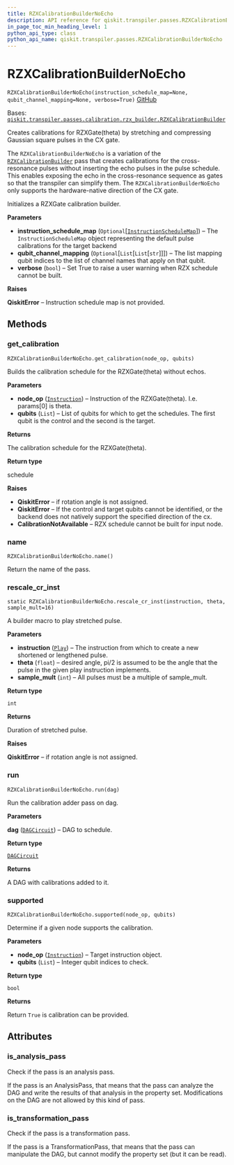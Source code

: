 ```yaml
---
title: RZXCalibrationBuilderNoEcho
description: API reference for qiskit.transpiler.passes.RZXCalibrationBuilderNoEcho
in_page_toc_min_heading_level: 1
python_api_type: class
python_api_name: qiskit.transpiler.passes.RZXCalibrationBuilderNoEcho
---
```


# RZXCalibrationBuilderNoEcho

<span id="qiskit.transpiler.passes.RZXCalibrationBuilderNoEcho" />

`RZXCalibrationBuilderNoEcho(instruction_schedule_map=None, qubit_channel_mapping=None, verbose=True)` [GitHub](https://github.com/qiskit/qiskit/tree/stable/0.23/qiskit/transpiler/passes/calibration/rzx_builder.py "view source code")

Bases: [`qiskit.transpiler.passes.calibration.rzx_builder.RZXCalibrationBuilder`](qiskit.transpiler.passes.RZXCalibrationBuilder "qiskit.transpiler.passes.calibration.rzx_builder.RZXCalibrationBuilder")

Creates calibrations for RZXGate(theta) by stretching and compressing Gaussian square pulses in the CX gate.

The `RZXCalibrationBuilderNoEcho` is a variation of the [`RZXCalibrationBuilder`](qiskit.transpiler.passes.RZXCalibrationBuilder "qiskit.transpiler.passes.RZXCalibrationBuilder") pass that creates calibrations for the cross-resonance pulses without inserting the echo pulses in the pulse schedule. This enables exposing the echo in the cross-resonance sequence as gates so that the transpiler can simplify them. The `RZXCalibrationBuilderNoEcho` only supports the hardware-native direction of the CX gate.

Initializes a RZXGate calibration builder.

**Parameters**

*   **instruction\_schedule\_map** (`Optional`\[[`InstructionScheduleMap`](qiskit.pulse.InstructionScheduleMap "qiskit.pulse.instruction_schedule_map.InstructionScheduleMap")]) – The `InstructionScheduleMap` object representing the default pulse calibrations for the target backend
*   **qubit\_channel\_mapping** (`Optional`\[`List`\[`List`\[`str`]]]) – The list mapping qubit indices to the list of channel names that apply on that qubit.
*   **verbose** (`bool`) – Set True to raise a user warning when RZX schedule cannot be built.

**Raises**

**QiskitError** – Instruction schedule map is not provided.

## Methods

### get\_calibration

<span id="qiskit.transpiler.passes.RZXCalibrationBuilderNoEcho.get_calibration" />

`RZXCalibrationBuilderNoEcho.get_calibration(node_op, qubits)`

Builds the calibration schedule for the RZXGate(theta) without echos.

**Parameters**

*   **node\_op** ([`Instruction`](qiskit.circuit.Instruction "qiskit.circuit.instruction.Instruction")) – Instruction of the RZXGate(theta). I.e. params\[0] is theta.
*   **qubits** (`List`) – List of qubits for which to get the schedules. The first qubit is the control and the second is the target.

**Returns**

The calibration schedule for the RZXGate(theta).

**Return type**

schedule

**Raises**

*   **QiskitError** – if rotation angle is not assigned.
*   **QiskitError** – If the control and target qubits cannot be identified, or the backend does not natively support the specified direction of the cx.
*   **CalibrationNotAvailable** – RZX schedule cannot be built for input node.

### name

<span id="qiskit.transpiler.passes.RZXCalibrationBuilderNoEcho.name" />

`RZXCalibrationBuilderNoEcho.name()`

Return the name of the pass.

### rescale\_cr\_inst

<span id="qiskit.transpiler.passes.RZXCalibrationBuilderNoEcho.rescale_cr_inst" />

`static RZXCalibrationBuilderNoEcho.rescale_cr_inst(instruction, theta, sample_mult=16)`

A builder macro to play stretched pulse.

**Parameters**

*   **instruction** ([`Play`](qiskit.pulse.instructions.Play "qiskit.pulse.instructions.play.Play")) – The instruction from which to create a new shortened or lengthened pulse.
*   **theta** (`float`) – desired angle, pi/2 is assumed to be the angle that the pulse in the given play instruction implements.
*   **sample\_mult** (`int`) – All pulses must be a multiple of sample\_mult.

**Return type**

`int`

**Returns**

Duration of stretched pulse.

**Raises**

**QiskitError** – if rotation angle is not assigned.

### run

<span id="qiskit.transpiler.passes.RZXCalibrationBuilderNoEcho.run" />

`RZXCalibrationBuilderNoEcho.run(dag)`

Run the calibration adder pass on dag.

**Parameters**

**dag** ([`DAGCircuit`](qiskit.dagcircuit.DAGCircuit "qiskit.dagcircuit.dagcircuit.DAGCircuit")) – DAG to schedule.

**Return type**

[`DAGCircuit`](qiskit.dagcircuit.DAGCircuit "qiskit.dagcircuit.dagcircuit.DAGCircuit")

**Returns**

A DAG with calibrations added to it.

### supported

<span id="qiskit.transpiler.passes.RZXCalibrationBuilderNoEcho.supported" />

`RZXCalibrationBuilderNoEcho.supported(node_op, qubits)`

Determine if a given node supports the calibration.

**Parameters**

*   **node\_op** ([`Instruction`](qiskit.circuit.Instruction "qiskit.circuit.instruction.Instruction")) – Target instruction object.
*   **qubits** (`List`) – Integer qubit indices to check.

**Return type**

`bool`

**Returns**

Return `True` is calibration can be provided.

## Attributes

<span id="qiskit.transpiler.passes.RZXCalibrationBuilderNoEcho.is_analysis_pass" />

### is\_analysis\_pass

Check if the pass is an analysis pass.

If the pass is an AnalysisPass, that means that the pass can analyze the DAG and write the results of that analysis in the property set. Modifications on the DAG are not allowed by this kind of pass.

<span id="qiskit.transpiler.passes.RZXCalibrationBuilderNoEcho.is_transformation_pass" />

### is\_transformation\_pass

Check if the pass is a transformation pass.

If the pass is a TransformationPass, that means that the pass can manipulate the DAG, but cannot modify the property set (but it can be read).

